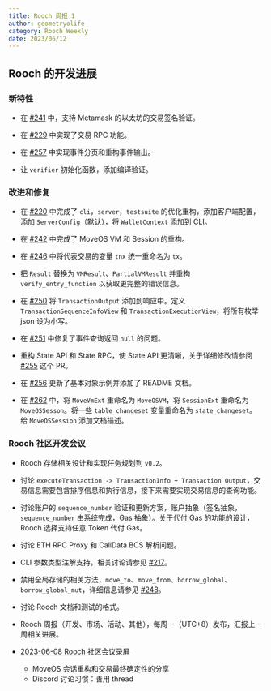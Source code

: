 ```yaml
---
title: Rooch 周报 1
author: geometryolife
category: Rooch Weekly
date: 2023/06/12
---
```


## Rooch 的开发进展

### 新特性

- 在 [#241](https://github.com/rooch-network/rooch/pull/241) 中，支持 Metamask 的以太坊的交易签名验证。

- 在 [#229](https://github.com/rooch-network/rooch/pull/238) 中实现了交易 RPC 功能。
- 在 [#257](https://github.com/rooch-network/rooch/pull/257) 中实现事件分页和重构事件输出。
- 让 `verifier` 初始化函数，添加编译验证。

### 改进和修复

- 在 [#220](https://github.com/rooch-network/rooch/pull/220) 中完成了 `cli`，`server`，`testsuite` 的优化重构，添加客户端配置，添加 `ServerConfig`（默认），将 `WalletContext` 添加到 CLI。
- 在 [#242](https://github.com/rooch-network/rooch/pull/242) 中完成了 MoveOS VM 和 Session 的重构。
- 在 [#246](https://github.com/rooch-network/rooch/pull/246) 中将代表交易的变量 `tnx` 统一重命名为 `tx`。
- 把 `Result` 替换为 `VMResult`、`PartialVMResult` 并重构 `verify_entry_function` 以获取更完整的错误信息。

- 在 [#250](https://github.com/rooch-network/rooch/pull/250) 将 `TransactionOutput` 添加到响应中。定义 `TransactionSequenceInfoView` 和 `TransactionExecutionView`，将所有枚举 json 设为小写。
- 在 [#251](https://github.com/rooch-network/rooch/pull/251) 中修复了事件查询返回 `null` 的问题。
- 重构 State API 和 State RPC，使 State API 更清晰，关于详细修改请参阅 [#255](https://github.com/rooch-network/rooch/pull/255) 这个 PR。
- 在 [#256](https://github.com/rooch-network/rooch/pull/256) 更新了基本对象示例并添加了 README 文档。
- 在 [#262](https://github.com/rooch-network/rooch/pull/262) 中，将 `MoveVmExt` 重命名为 `MoveOSVM`，将 `SessionExt` 重命名为 `MoveOSSesson`。将一些 `table_changeset` 变量重命名为 `state_changeset`。给 `MoveOSSession` 添加文档描述。

### Rooch 社区开发会议
 
- Rooch 存储相关设计和实现任务规划到 `v0.2`。
- 讨论 `executeTransaction -> TransactionInfo + Transaction Output`，交易信息需要包含排序信息和执行信息，接下来需要实现交易信息的查询功能。
- 讨论账户的 `sequence_number` 验证和更新方案，账户抽象（签名抽象，`sequence_number` 由系统完成，Gas 抽象）。关于代付 Gas 的功能的设计，Rooch 选择支持任意 Token 代付 Gas。
- 讨论 ETH RPC Proxy 和 CallData BCS 解析问题。
- CLI 参数类型注解支持，相关讨论请参见 [#217](https://github.com/rooch-network/rooch/issues/217)。
- 禁用全局存储的相关方法，`move_to`、`move_from`、`borrow_global`、`borrow_global_mut`，详细信息请参见 [#248](https://github.com/rooch-network/rooch/issues/248)。
- 讨论 Rooch 文档和测试的格式。
- Rooch 周报（开发、市场、活动、其他），每周一（UTC+8）发布，汇报上一周相关进展。

- [2023-06-08 Rooch 社区会议录屏](https://drive.google.com/file/d/1qhEKqJDEvoF1wOVXsNvIWLPY1VJ7q4Q4/view)
    - MoveOS 会话重构和交易最终确定性的分享
    - Discord 讨论习惯：善用 thread

